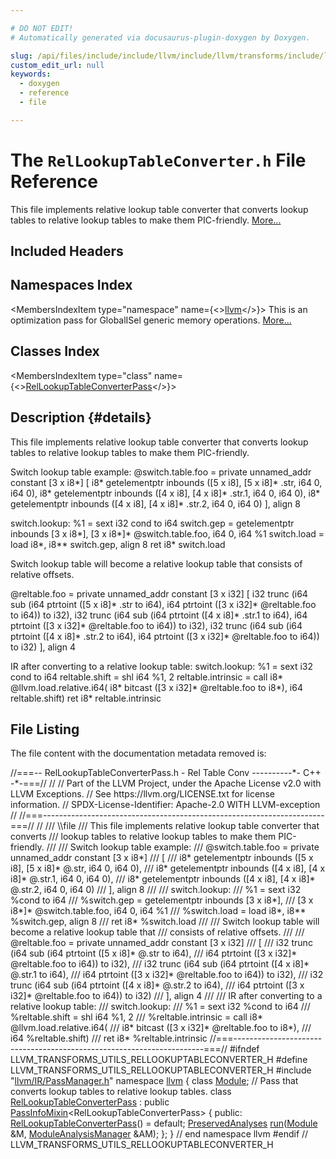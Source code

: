```yaml
---

# DO NOT EDIT!
# Automatically generated via docusaurus-plugin-doxygen by Doxygen.

slug: /api/files/include/include/llvm/include/llvm/transforms/include/llvm/transforms/utils/rellookuptableconverter-h
custom_edit_url: null
keywords:
  - doxygen
  - reference
  - file

---
```





# The `RelLookupTableConverter.h` File Reference

<DoxygenPage pluginConfig={pluginConfig}>

This file implements relative lookup table converter that converts lookup tables to relative lookup tables to make them PIC-friendly. <a href="#details">More...</a>

## Included Headers

<IncludesList>
<IncludesListItem
  filePath="llvm/IR/PassManager.h"
  permalink="/docs/api/files/include/include/llvm/include/llvm/ir/passmanager-h"
  isLocal="true" />
</IncludesList>

## Namespaces Index

<MembersIndex>

<MembersIndexItem
  type="namespace"
  name={<><a href="/docs/api/namespaces/llvm">llvm</a></>}>
This is an optimization pass for GlobalISel generic memory operations. <a href="/docs/api/namespaces/llvm/#details">More...</a>
</MembersIndexItem>

</MembersIndex>

## Classes Index

<MembersIndex>

<MembersIndexItem
  type="class"
  name={<><a href="/docs/api/classes/llvm/rellookuptableconverterpass">RelLookupTableConverterPass</a></>}>
</MembersIndexItem>

</MembersIndex>

## Description {#details}

This file implements relative lookup table converter that converts lookup tables to relative lookup tables to make them PIC-friendly.

Switch lookup table example: @switch.table.foo = private unnamed&#95;addr constant &#91;3 x i8&#42;&#93; &#91; i8&#42; getelementptr inbounds (&#91;5 x i8&#93;, &#91;5 x i8&#93;&#42; .str, i64 0, i64 0), i8&#42; getelementptr inbounds (&#91;4 x i8&#93;, &#91;4 x i8&#93;&#42; .str.1, i64 0, i64 0), i8&#42; getelementptr inbounds (&#91;4 x i8&#93;, &#91;4 x i8&#93;&#42; .str.2, i64 0, i64 0) &#93;, align 8

switch.lookup: %1 = sext i32 cond to i64 switch.gep = getelementptr inbounds &#91;3 x i8&#42;&#93;, &#91;3 x i8&#42;&#93;&#42; @switch.table.foo, i64 0, i64 %1 switch.load = load i8&#42;, i8&#42;&#42; switch.gep, align 8 ret i8&#42; switch.load

Switch lookup table will become a relative lookup table that consists of relative offsets.

@reltable.foo = private unnamed&#95;addr constant &#91;3 x i32&#93; &#91; i32 trunc (i64 sub (i64 ptrtoint (&#91;5 x i8&#93;&#42; .str to i64), i64 ptrtoint (&#91;3 x i32&#93;&#42; @reltable.foo to i64)) to i32), i32 trunc (i64 sub (i64 ptrtoint (&#91;4 x i8&#93;&#42; .str.1 to i64), i64 ptrtoint (&#91;3 x i32&#93;&#42; @reltable.foo to i64)) to i32), i32 trunc (i64 sub (i64 ptrtoint (&#91;4 x i8&#93;&#42; .str.2 to i64), i64 ptrtoint (&#91;3 x i32&#93;&#42; @reltable.foo to i64)) to i32) &#93;, align 4

IR after converting to a relative lookup table: switch.lookup: %1 = sext i32 cond to i64 reltable.shift = shl i64 %1, 2 reltable.intrinsic = call i8&#42; @llvm.load.relative.i64( i8&#42; bitcast (&#91;3 x i32&#93;&#42; @reltable.foo to i8&#42;), i64 reltable.shift) ret i8&#42; reltable.intrinsic

## File Listing

The file content with the documentation metadata removed is:

<ProgramListing>

<Link id="l00001" /><CodeLine lineNumber="1"><Highlight kind="comment">//===-- RelLookupTableConverterPass.h - Rel Table Conv ----------&#42;- C++ -&#42;-===//</Highlight><Highlight kind="normal"></Highlight></CodeLine>
<Link id="l00002" /><CodeLine lineNumber="2"><Highlight kind="normal"></Highlight><Highlight kind="comment">//</Highlight><Highlight kind="normal"></Highlight></CodeLine>
<Link id="l00003" /><CodeLine lineNumber="3"><Highlight kind="normal"></Highlight><Highlight kind="comment">// Part of the LLVM Project, under the Apache License v2.0 with LLVM Exceptions.</Highlight><Highlight kind="normal"></Highlight></CodeLine>
<Link id="l00004" /><CodeLine lineNumber="4"><Highlight kind="normal"></Highlight><Highlight kind="comment">// See https://llvm.org/LICENSE.txt for license information.</Highlight><Highlight kind="normal"></Highlight></CodeLine>
<Link id="l00005" /><CodeLine lineNumber="5"><Highlight kind="normal"></Highlight><Highlight kind="comment">// SPDX-License-Identifier: Apache-2.0 WITH LLVM-exception</Highlight><Highlight kind="normal"></Highlight></CodeLine>
<Link id="l00006" /><CodeLine lineNumber="6"><Highlight kind="normal"></Highlight><Highlight kind="comment">//</Highlight><Highlight kind="normal"></Highlight></CodeLine>
<Link id="l00007" /><CodeLine lineNumber="7"><Highlight kind="normal"></Highlight><Highlight kind="comment">//===----------------------------------------------------------------------===//</Highlight><Highlight kind="normal"></Highlight></CodeLine>
<Link id="l00008" /><CodeLine lineNumber="8"><Highlight kind="normal"></Highlight><Highlight kind="comment">//</Highlight><Highlight kind="comment"></Highlight></CodeLine>
<Link id="l00009" /><CodeLine lineNumber="9"><Highlight kind="comment">/// \\file</Highlight></CodeLine>
<Link id="l00010" /><CodeLine lineNumber="10"><Highlight kind="comment">/// This file implements relative lookup table converter that converts</Highlight></CodeLine>
<Link id="l00011" /><CodeLine lineNumber="11"><Highlight kind="comment">/// lookup tables to relative lookup tables to make them PIC-friendly.</Highlight></CodeLine>
<Link id="l00012" /><CodeLine lineNumber="12"><Highlight kind="comment">///</Highlight></CodeLine>
<Link id="l00013" /><CodeLine lineNumber="13"><Highlight kind="comment">/// Switch lookup table example:</Highlight></CodeLine>
<Link id="l00014" /><CodeLine lineNumber="14"><Highlight kind="comment">/// @switch.table.foo = private unnamed&#95;addr constant &#91;3 x i8&#42;&#93;</Highlight></CodeLine>
<Link id="l00015" /><CodeLine lineNumber="15"><Highlight kind="comment">/// &#91;</Highlight></CodeLine>
<Link id="l00016" /><CodeLine lineNumber="16"><Highlight kind="comment">/// i8&#42; getelementptr inbounds (&#91;5 x i8&#93;, &#91;5 x i8&#93;&#42; @.str, i64 0, i64 0),</Highlight></CodeLine>
<Link id="l00017" /><CodeLine lineNumber="17"><Highlight kind="comment">/// i8&#42; getelementptr inbounds (&#91;4 x i8&#93;, &#91;4 x i8&#93;&#42; @.str.1, i64 0, i64 0),</Highlight></CodeLine>
<Link id="l00018" /><CodeLine lineNumber="18"><Highlight kind="comment">/// i8&#42; getelementptr inbounds (&#91;4 x i8&#93;, &#91;4 x i8&#93;&#42; @.str.2, i64 0, i64 0)</Highlight></CodeLine>
<Link id="l00019" /><CodeLine lineNumber="19"><Highlight kind="comment">/// &#93;, align 8</Highlight></CodeLine>
<Link id="l00020" /><CodeLine lineNumber="20"><Highlight kind="comment">///</Highlight></CodeLine>
<Link id="l00021" /><CodeLine lineNumber="21"><Highlight kind="comment">/// switch.lookup:</Highlight></CodeLine>
<Link id="l00022" /><CodeLine lineNumber="22"><Highlight kind="comment">///   %1 = sext i32 %cond to i64</Highlight></CodeLine>
<Link id="l00023" /><CodeLine lineNumber="23"><Highlight kind="comment">///   %switch.gep = getelementptr inbounds &#91;3 x i8&#42;&#93;,</Highlight></CodeLine>
<Link id="l00024" /><CodeLine lineNumber="24"><Highlight kind="comment">///                 &#91;3 x i8&#42;&#93;&#42; @switch.table.foo, i64 0, i64 %1</Highlight></CodeLine>
<Link id="l00025" /><CodeLine lineNumber="25"><Highlight kind="comment">///   %switch.load = load i8&#42;, i8&#42;&#42; %switch.gep, align 8</Highlight></CodeLine>
<Link id="l00026" /><CodeLine lineNumber="26"><Highlight kind="comment">///  ret i8&#42; %switch.load</Highlight></CodeLine>
<Link id="l00027" /><CodeLine lineNumber="27"><Highlight kind="comment">///</Highlight></CodeLine>
<Link id="l00028" /><CodeLine lineNumber="28"><Highlight kind="comment">/// Switch lookup table will become a relative lookup table that</Highlight></CodeLine>
<Link id="l00029" /><CodeLine lineNumber="29"><Highlight kind="comment">/// consists of relative offsets.</Highlight></CodeLine>
<Link id="l00030" /><CodeLine lineNumber="30"><Highlight kind="comment">///</Highlight></CodeLine>
<Link id="l00031" /><CodeLine lineNumber="31"><Highlight kind="comment">/// @reltable.foo = private unnamed&#95;addr constant &#91;3 x i32&#93;</Highlight></CodeLine>
<Link id="l00032" /><CodeLine lineNumber="32"><Highlight kind="comment">/// &#91;</Highlight></CodeLine>
<Link id="l00033" /><CodeLine lineNumber="33"><Highlight kind="comment">/// i32 trunc (i64 sub (i64 ptrtoint (&#91;5 x i8&#93;&#42; @.str to i64),</Highlight></CodeLine>
<Link id="l00034" /><CodeLine lineNumber="34"><Highlight kind="comment">///                     i64 ptrtoint (&#91;3 x i32&#93;&#42; @reltable.foo to i64)) to i32),</Highlight></CodeLine>
<Link id="l00035" /><CodeLine lineNumber="35"><Highlight kind="comment">/// i32 trunc (i64 sub (i64 ptrtoint (&#91;4 x i8&#93;&#42; @.str.1 to i64),</Highlight></CodeLine>
<Link id="l00036" /><CodeLine lineNumber="36"><Highlight kind="comment">///                     i64 ptrtoint (&#91;3 x i32&#93;&#42; @reltable.foo to i64)) to i32),</Highlight></CodeLine>
<Link id="l00037" /><CodeLine lineNumber="37"><Highlight kind="comment">/// i32 trunc (i64 sub (i64 ptrtoint (&#91;4 x i8&#93;&#42; @.str.2 to i64),</Highlight></CodeLine>
<Link id="l00038" /><CodeLine lineNumber="38"><Highlight kind="comment">///                     i64 ptrtoint (&#91;3 x i32&#93;&#42; @reltable.foo to i64)) to i32)</Highlight></CodeLine>
<Link id="l00039" /><CodeLine lineNumber="39"><Highlight kind="comment">/// &#93;, align 4</Highlight></CodeLine>
<Link id="l00040" /><CodeLine lineNumber="40"><Highlight kind="comment">///</Highlight></CodeLine>
<Link id="l00041" /><CodeLine lineNumber="41"><Highlight kind="comment">/// IR after converting to a relative lookup table:</Highlight></CodeLine>
<Link id="l00042" /><CodeLine lineNumber="42"><Highlight kind="comment">/// switch.lookup:</Highlight></CodeLine>
<Link id="l00043" /><CodeLine lineNumber="43"><Highlight kind="comment">///  %1 = sext i32 %cond to i64</Highlight></CodeLine>
<Link id="l00044" /><CodeLine lineNumber="44"><Highlight kind="comment">///  %reltable.shift = shl i64 %1, 2</Highlight></CodeLine>
<Link id="l00045" /><CodeLine lineNumber="45"><Highlight kind="comment">///  %reltable.intrinsic = call i8&#42; @llvm.load.relative.i64(</Highlight></CodeLine>
<Link id="l00046" /><CodeLine lineNumber="46"><Highlight kind="comment">///                        i8&#42; bitcast (&#91;3 x i32&#93;&#42; @reltable.foo to i8&#42;),</Highlight></CodeLine>
<Link id="l00047" /><CodeLine lineNumber="47"><Highlight kind="comment">///                        i64 %reltable.shift)</Highlight></CodeLine>
<Link id="l00048" /><CodeLine lineNumber="48"><Highlight kind="comment">///  ret i8&#42; %reltable.intrinsic</Highlight><Highlight kind="normal"></Highlight></CodeLine>
<Link id="l00049" /><CodeLine lineNumber="49"><Highlight kind="normal"></Highlight><Highlight kind="comment">//===----------------------------------------------------------------------===//</Highlight><Highlight kind="normal"></Highlight></CodeLine>
<Link id="l00050" /><CodeLine lineNumber="50"><Highlight kind="normal"></Highlight></CodeLine>
<Link id="l00051" /><CodeLine lineNumber="51"><Highlight kind="normal"></Highlight><Highlight kind="preprocessor">#ifndef LLVM&#95;TRANSFORMS&#95;UTILS&#95;RELLOOKUPTABLECONVERTER&#95;H</Highlight><Highlight kind="normal"></Highlight></CodeLine>
<Link id="l00052" /><CodeLine lineNumber="52"><Highlight kind="normal"></Highlight><Highlight kind="preprocessor">#define LLVM&#95;TRANSFORMS&#95;UTILS&#95;RELLOOKUPTABLECONVERTER&#95;H</Highlight><Highlight kind="normal"></Highlight></CodeLine>
<Link id="l00053" /><CodeLine lineNumber="53"><Highlight kind="normal"></Highlight></CodeLine>
<Link id="l00054" /><CodeLine lineNumber="54"><Highlight kind="normal"></Highlight><Highlight kind="preprocessor">#include &quot;<a href="/docs/api/files/include/include/llvm/include/llvm/ir/passmanager-h">llvm/IR/PassManager.h</a>&quot;</Highlight><Highlight kind="normal"></Highlight></CodeLine>
<Link id="l00055" /><CodeLine lineNumber="55"><Highlight kind="normal"></Highlight></CodeLine>
<Link id="l00056" /><CodeLine lineNumber="56"><Highlight kind="normal"></Highlight><Highlight kind="keyword">namespace </Highlight><Highlight kind="normal"><a href="/docs/api/namespaces/llvm">llvm</a> &#123;</Highlight></CodeLine>
<Link id="l00057" /><CodeLine lineNumber="57"><Highlight kind="normal"></Highlight></CodeLine>
<Link id="l00058" /><CodeLine lineNumber="58"><Highlight kind="normal"></Highlight><Highlight kind="keyword">class </Highlight><Highlight kind="normal"><a href="/docs/api/classes/llvm/module">Module</a>;</Highlight></CodeLine>
<Link id="l00059" /><CodeLine lineNumber="59"><Highlight kind="normal"></Highlight></CodeLine>
<Link id="l00060" /><CodeLine lineNumber="60"><Highlight kind="normal"></Highlight><Highlight kind="comment">// Pass that converts lookup tables to relative lookup tables.</Highlight><Highlight kind="normal"></Highlight></CodeLine>
<Link id="l00061" /><CodeLine lineNumber="61" lineLink="/docs/api/classes/llvm/rellookuptableconverterpass"><Highlight kind="normal"></Highlight><Highlight kind="keyword">class </Highlight><Highlight kind="normal"><a href="/docs/api/classes/llvm/rellookuptableconverterpass/#a07cffb4574408bdb741072476ef1ba0c">RelLookupTableConverterPass</a></Highlight></CodeLine>
<Link id="l00062" /><CodeLine lineNumber="62"><Highlight kind="normal">    : </Highlight><Highlight kind="keyword">public</Highlight><Highlight kind="normal"> <a href="/docs/api/structs/llvm/passinfomixin">PassInfoMixin</a>&lt;RelLookupTableConverterPass&gt; &#123;</Highlight></CodeLine>
<Link id="l00063" /><CodeLine lineNumber="63"><Highlight kind="normal"></Highlight><Highlight kind="keyword">public</Highlight><Highlight kind="normal">:</Highlight></CodeLine>
<Link id="l00064" /><CodeLine lineNumber="64" lineLink="/docs/api/classes/llvm/rellookuptableconverterpass/#a07cffb4574408bdb741072476ef1ba0c"><Highlight kind="normal">  <a href="/docs/api/classes/llvm/rellookuptableconverterpass/#a07cffb4574408bdb741072476ef1ba0c">RelLookupTableConverterPass</a>() = </Highlight><Highlight kind="keywordflow">default</Highlight><Highlight kind="normal">;</Highlight></CodeLine>
<Link id="l00065" /><CodeLine lineNumber="65"><Highlight kind="normal"></Highlight></CodeLine>
<Link id="l00066" /><CodeLine lineNumber="66"><Highlight kind="normal">  <a href="/docs/api/classes/llvm/preservedanalyses">PreservedAnalyses</a> <a href="/docs/api/classes/llvm/rellookuptableconverterpass/#a3b1519f165c877970b589c9f53db69eb">run</a>(<a href="/docs/api/classes/llvm/module">Module</a> &amp;M, <a href="/docs/api/namespaces/llvm/#af9c9208365fd9ce11392b4d79485e259">ModuleAnalysisManager</a> &amp;AM);</Highlight></CodeLine>
<Link id="l00067" /><CodeLine lineNumber="67"><Highlight kind="normal">&#125;;</Highlight></CodeLine>
<Link id="l00068" /><CodeLine lineNumber="68"><Highlight kind="normal"></Highlight></CodeLine>
<Link id="l00069" /><CodeLine lineNumber="69"><Highlight kind="normal">&#125; </Highlight><Highlight kind="comment">// end namespace llvm</Highlight><Highlight kind="normal"></Highlight></CodeLine>
<Link id="l00070" /><CodeLine lineNumber="70"><Highlight kind="normal"></Highlight></CodeLine>
<Link id="l00071" /><CodeLine lineNumber="71"><Highlight kind="normal"></Highlight><Highlight kind="preprocessor">#endif </Highlight><Highlight kind="comment">// LLVM&#95;TRANSFORMS&#95;UTILS&#95;RELLOOKUPTABLECONVERTER&#95;H</Highlight><Highlight kind="normal"></Highlight></CodeLine>

</ProgramListing>


</DoxygenPage>
